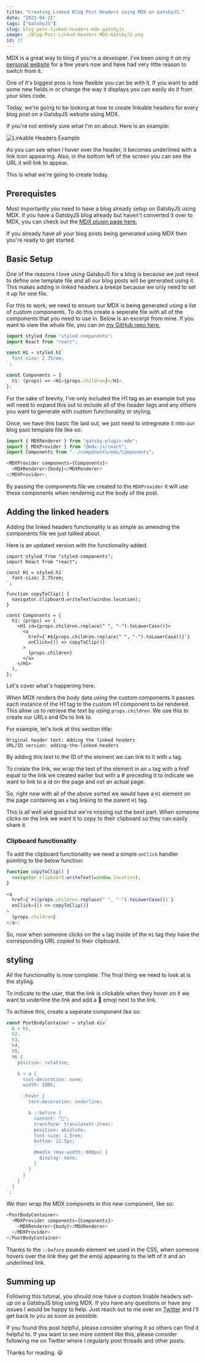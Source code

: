 ```yaml
---
title: "Creating Linked Blog Post Headers using MDX on GatsbyJS."
date: "2021-04-21"
tags: ["GatsbyJS"]
slug: blog-post-linked-headers-mdx-gatsbyjs
image: ./Blog-Post-Linked-Headers-MDX-GatsbyJS.png
id: 27
---
```


MDX is a great way to blog if you're a developer. I've been using it on my [personal website](conermurphy.com/) for a few years now and have had very little reason to switch from it.

One of it's biggest pros is how flexible you can be with it. If you want to add some new fields in or change the way it displays you can easily do it from your sites code.

Today, we're going to be looking at how to create linkable headers for every blog post on a GatsbyJS website using MDX.

If you're not entirely sure what I'm on about. Here is an example:

![Linkable Headers Example](./Linkable-Headers.gif)

As you can see when I hover over the header, it becomes underlined with a link icon appearing. Also, in the bottom left of the screen you can see the URL it will link to appear.

This is what we're going to create today.

## Prerequistes

Most importantly you need to have a blog already setup on GatsbyJS using MDX. If you have a GatsbyJS blog already but haven't converted it over to MDX, you can check out the [MDX plugin page here.](https://www.gatsbyjs.com/plugins/gatsby-plugin-mdx/)

If you already have all your blog posts being generated using MDX then you're ready to get started.

## Basic Setup

One of the reasons I love using GatsbyJS for a blog is because we just need to define one template file and all our blog posts will be generated using it. This makes adding in linked headers a breeze because we only need to set it up for one file.

For this to work, we need to ensure our MDX is being generated using a list of custom components. To do this create a seperate file with all of the components that you need to use in. Below is an excerpt from mine. If you want to view the whole file, you can on [my GitHub repo here.](https://github.com/conermurphy/conermurphy.com/blob/master/src/components/mdx/Components.js)

```js
import styled from "styled-components";
import React from "react";

const H1 = styled.h1`
  font-size: 2.75rem;
`;

const Components = {
  h1: (props) => <H1>{props.children}</H1>,
};
```

For the sake of brevity, I've only included the H1 tag as an example but you will need to expand this out to include all of the header tags and any others you want to generate with custom functionality or styling.

Once, we have this basic file laid out, we just need to intregreate it into our blog psot template file like so:

```js
import { MDXRenderer } from "gatsby-plugin-mdx";
import { MDXProvider } from "@mdx-js/react";
import Components from "../components/mdx/Components";

<MDXProvider components={Components}>
  <MDXRenderer>{body}</MDXRenderer>
</MDXProvider>;
```

By passing the components file we created to the `MDXProvider` it will use these components when rendering out the body of the post.

## Adding the linked headers

Adding the linked headers functionality is as simple as amending the components file we just talked about.

Here is an updated version with the functionality added.

```js{8-10, 14-20}
import styled from "styled-components";
import React from "react";

const H1 = styled.h1`
  font-size: 2.75rem;
`;

function copyToClip() {
  navigator.clipboard.writeText(window.location);
}

const Components = {
  h1: (props) => (
    <H1 id={props.children.replace(" ", "-").toLowerCase()}>
      <a
        href={`#${props.children.replace(" ", "-").toLowerCase()}`}
        onClick={() => copyToClip()}
      >
        {props.children}
      </a>
    </H1>
  ),
};
```

Let's cover what's happening here.

When MDX renders the body data using the custom components it passes each instance of the H1 tag to the custom H1 component to be rendered. This allow us to retrieve the text by using `props.children`. We use this to create our URLs and IDs to link to.

For example, let's look at this section title:

```
Original header text: Adding the linked headers
URL/ID version: adding-the-linked-headers
```

By adding this text to the ID of the element we can link to it with `a` tag.

To create the link, we wrap the text of the element in an `a` tag with a href equal to the link we created earlier but with a # preceding it to indicate we want to link to a id on the page and not an actual page.

So, right now with all of the above sorted we would have a `H1` element on the page containing an `a` tag linking to the parent `H1` tag.

This is all well and good but we're missing out the best part. When someone clicks on the link we want it to copy to their clipboard so they can easily share it.

### Clipboard functionality

To add the clipboard functionality we need a simple `onClick` handler pointing to the below function:

```js
function copyToClip() {
  navigator.clipboard.writeText(window.location);
}

<a
  href={`#${props.children.replace(" ", "-").toLowerCase()}`}
  onClick={() => copyToClip()}
>
  {props.children}
</a>;
```

So, now when someone clicks on the `a` tag inside of the `H1` tag they have the corresponding URL copied to their clipboard.

## styling

All the functionality is now complete. The final thing we need to look at is the styling.

To indicate to the user, that the link is clickable when they hover on it we want to underline the link and add a 🔗 emoji next to the link.

To achieve this, create a seperate component like so:

```js
const PostBodyContainer = styled.div`
  & > h1,
  h2,
  h3,
  h4,
  h5,
  h6 {
    position: relative;

    & > a {
      text-decoration: none;
      width: 100%;

      :hover {
        text-decoration: underline;

        & ::before {
          content: "🔗";
          transform: translateX(-2rem);
          position: absolute;
          font-size: 1.5rem;
          bottom: 12.5px;

          @media (max-width: 600px) {
            display: none;
          }
        }
      }
    }
  }
`;
```

We then wrap the MDX componets in this new component, like so:

```js
<PostBodyContainer>
  <MDXProvider components={Components}>
    <MDXRenderer>{body}</MDXRenderer>
  </MDXProvider>
</PostBodyContainer>
```

Thanks to the `::before` psuedo element we used in the CSS, when someone hovers over the link they get the emoji appearing to the left of it and an underlined link.

## Summing up

Following this tutorial, you should now have a custom linable headers set-up on a GatsbyJS blog using MDX. If you have any questions or have any issues I would be happy to help. Just reach out to me over on [Twitter](https://twitter.com/MrConerMurphy) and I'll get back to you as soon as possible.

If you found this post helpful, please consider sharing it so others can find it helpful to. If you want to see more content like this, please consider following me on Twitter where I regularly post threads and other posts.

Thanks for reading. 😃
